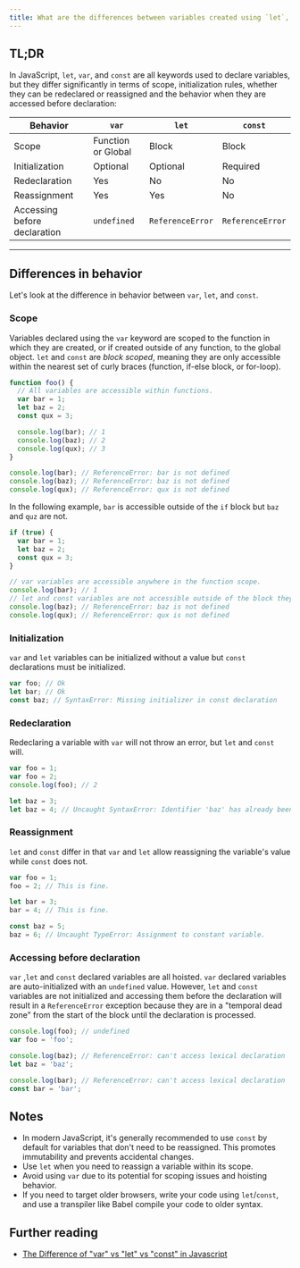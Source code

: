```yaml
---
title: What are the differences between variables created using `let`, `var` or `const`?
---
```


## TL;DR

In JavaScript, `let`, `var`, and `const` are all keywords used to declare variables, but they differ significantly in terms of scope, initialization rules, whether they can be redeclared or reassigned and the behavior when they are accessed before declaration:

| Behavior | `var` | `let` | `const` |
| --- | --- | --- | --- |
| Scope | Function or Global | Block | Block |
| Initialization | Optional | Optional | Required |
| Redeclaration | Yes | No | No |
| Reassignment | Yes | Yes | No |
| Accessing before declaration | `undefined` | `ReferenceError` | `ReferenceError` |

---

## Differences in behavior

Let's look at the difference in behavior between `var`, `let`, and `const`.

### Scope

Variables declared using the `var` keyword are scoped to the function in which they are created, or if created outside of any function, to the global object. `let` and `const` are _block scoped_, meaning they are only accessible within the nearest set of curly braces (function, if-else block, or for-loop).

```js
function foo() {
  // All variables are accessible within functions.
  var bar = 1;
  let baz = 2;
  const qux = 3;

  console.log(bar); // 1
  console.log(baz); // 2
  console.log(qux); // 3
}

console.log(bar); // ReferenceError: bar is not defined
console.log(baz); // ReferenceError: baz is not defined
console.log(qux); // ReferenceError: qux is not defined
```

In the following example, `bar` is accessible outside of the `if` block but `baz` and `quz` are not.

```js
if (true) {
  var bar = 1;
  let baz = 2;
  const qux = 3;
}

// var variables are accessible anywhere in the function scope.
console.log(bar); // 1
// let and const variables are not accessible outside of the block they were defined in.
console.log(baz); // ReferenceError: baz is not defined
console.log(qux); // ReferenceError: qux is not defined
```

### Initialization

`var` and `let` variables can be initialized without a value but `const` declarations must be initialized.

```js
var foo; // Ok
let bar; // Ok
const baz; // SyntaxError: Missing initializer in const declaration
```

### Redeclaration

Redeclaring a variable with `var` will not throw an error, but `let` and `const` will.

```js
var foo = 1;
var foo = 2;
console.log(foo); // 2

let baz = 3;
let baz = 4; // Uncaught SyntaxError: Identifier 'baz' has already been declared
```

### Reassignment

`let` and `const` differ in that `var` and `let` allow reassigning the variable's value while `const` does not.

```js
var foo = 1;
foo = 2; // This is fine.

let bar = 3;
bar = 4; // This is fine.

const baz = 5;
baz = 6; // Uncaught TypeError: Assignment to constant variable.
```

### Accessing before declaration

`var` ,`let` and `const` declared variables are all hoisted. `var` declared variables are auto-initialized with an `undefined` value. However, `let` and `const` variables are not initialized and accessing them before the declaration will result in a `ReferenceError` exception because they are in a "temporal dead zone" from the start of the block until the declaration is processed.

```js
console.log(foo); // undefined
var foo = 'foo';

console.log(baz); // ReferenceError: can't access lexical declaration 'baz' before initialization
let baz = 'baz';

console.log(bar); // ReferenceError: can't access lexical declaration 'bar' before initialization
const bar = 'bar';
```

## Notes

- In modern JavaScript, it's generally recommended to use `const` by default for variables that don't need to be reassigned. This promotes immutability and prevents accidental changes.
- Use `let` when you need to reassign a variable within its scope.
- Avoid using `var` due to its potential for scoping issues and hoisting behavior.
- If you need to target older browsers, write your code using `let`/`const`, and use a transpiler like Babel compile your code to older syntax.

## Further reading

- [The Difference of "var" vs "let" vs "const" in Javascript](https://medium.com/swlh/the-difference-of-var-vs-let-vs-const-in-javascript-abe37e214d66)
